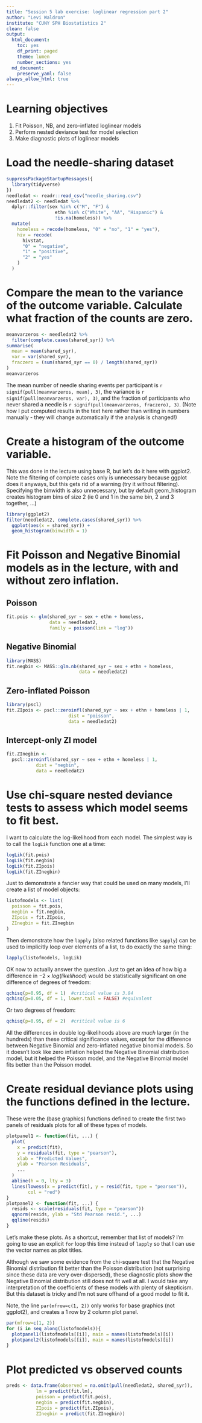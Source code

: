 ```yaml
---
title: "Session 5 lab exercise: loglinear regression part 2"
author: "Levi Waldron"
institute: "CUNY SPH Biostatistics 2"
clean: false
output:
  html_document:
    toc: yes
    df_print: paged
    theme: lumen
    number_sections: yes
  md_document:
    preserve_yaml: false
always_allow_html: true
---
```


# Learning objectives {-}

1. Fit Poisson, NB, and zero-inflated loglinear models
2. Perform nested deviance test for model selection
3. Make diagnostic plots of loglinear models


# Load the needle-sharing dataset

```r
suppressPackageStartupMessages({
  library(tidyverse)
})
needledat <- readr::read_csv("needle_sharing.csv")
needledat2 <- needledat %>%
  dplyr::filter(sex %in% c("M", "F") &
                  ethn %in% c("White", "AA", "Hispanic") &
                  !is.na(homeless)) %>%
  mutate(
    homeless = recode(homeless, "0" = "no", "1" = "yes"),
    hiv = recode(
      hivstat,
      "0" = "negative",
      "1" = "positive",
      "2" = "yes"
    )
  )
```

# Compare the mean to the variance of the outcome variable. Calculate what fraction of the counts are zero.

```r
meanvarzeros <- needledat2 %>% 
  filter(complete.cases(shared_syr)) %>%
summarise(
  mean = mean(shared_syr),
  var = var(shared_syr),
  fraczero = (sum(shared_syr == 0) / length(shared_syr))
)
meanvarzeros
```

The mean number of needle sharing events per participant is `r signif(pull(meanvarzeros, mean), 3)`, the variance is `r signif(pull(meanvarzeros, var), 3)`, and the fraction of participants who never shared a needle is `r signif(pull(meanvarzeros, fraczero), 3)`. (Note how I put computed results in the text here rather than writing in numbers manually - they will change automatically if the analysis is changed!)

# Create a histogram of the outcome variable.

This was done in the lecture using base R, but let's do it here with ggplot2. Note the filtering of complete cases only is unnecessary because ggplot does it anyways, but this gets rid of a warning (try it without filtering). Specifying the binwidth is also unnecessary, but by default geom_histogram creates histogram bins of size 2 (ie 0 and 1 in the same bin, 2 and 3 together, ...)

```r
library(ggplot2)
filter(needledat2, complete.cases(shared_syr)) %>%
  ggplot(aes(x = shared_syr)) +
  geom_histogram(binwidth = 1)
```


# Fit Poisson and Negative Binomial models as in the lecture, with and without zero inflation.

## Poisson

```r
fit.pois <- glm(shared_syr ~ sex + ethn + homeless,
                data = needledat2,
                family = poisson(link = "log"))
```

## Negative Binomial

```r
library(MASS)
fit.negbin <- MASS::glm.nb(shared_syr ~ sex + ethn + homeless,
                           data = needledat2)
```

## Zero-inflated Poisson

```r
library(pscl)
fit.ZIpois <- pscl::zeroinfl(shared_syr ~ sex + ethn + homeless | 1,
                       dist = "poisson",
                       data = needledat2)
```

## Intercept-only ZI model

```r
fit.ZInegbin <-
  pscl::zeroinfl(shared_syr ~ sex + ethn + homeless | 1,
           dist = "negbin",
           data = needledat2)
```

# Use chi-square nested deviance tests to assess which model seems to fit best.

I want to calculate the log-likelihood from each model. The simplest way is to call the `logLik` function one at a time:

```r
logLik(fit.pois)
logLik(fit.negbin)
logLik(fit.ZIpois)
logLik(fit.ZInegbin)
```

Just to demonstrate a fancier way that could be used on many models, I'll create a list of model objects:
```r
listofmodels <- list(
  poisson = fit.pois,
  negbin = fit.negbin,
  ZIpois = fit.ZIpois,
  ZInegbin = fit.ZInegbin
)
```

Then demonstrate how the `lapply` (also related functions like `sapply`) can be used to implicitly loop over elements of a list, to do exactly the same thing:
```r
lapply(listofmodels, logLik)
```

OK now to actually answer the question. Just to get an idea of how big a difference in $-2 \times log(likelihood)$ would be statistically significant on one difference of degrees of freedom:

```r
qchisq(p=0.95, df = 1)  #critical value is 3.84
qchisq(p=0.05, df = 1, lower.tail = FALSE) #equivalent
```

Or two degrees of freedom:
```r
qchisq(p=0.95, df = 2)  #critical value is 6
```

All the differences in double log-likelihoods above are _much_ larger (in the hundreds) than these critical significance values, except for the difference between Negative Binomial and zero-inflated negative binomial models. So it doesn't look like zero inflation helped the Negative Binomial distribution model, but it helped the Poisson model, and the Negative Binomial model fits better than the Poisson model.

# Create residual deviance plots using the functions defined in the lecture.

These were the (base graphics) functions defined to create the first two panels of residuals plots for all of these types of models.
```r
plotpanel1 <- function(fit, ...) {
  plot(
    x = predict(fit),
    y = residuals(fit, type = "pearson"),
    xlab = "Predicted Values",
    ylab = "Pearson Residuals",
    ...
  )
  abline(h = 0, lty = 3)
  lines(lowess(x = predict(fit), y = resid(fit, type = "pearson")),
        col = "red")
}
plotpanel2 <- function(fit, ...) {
  resids <- scale(residuals(fit, type = "pearson"))
  qqnorm(resids, ylab = "Std Pearson resid.", ...)
  qqline(resids)
}
```

Let's make these plots. As a shortcut, remember that list of models? I'm going to use an explicit `for` loop this time instead of `lapply` so that I can use the vector names as plot titles.

Although we saw some evidence from the chi-square test that the Negative Binomial distribution fit better than the Poisson distribution (not surprising since these data are very over-dispersed), these diagnostic plots show the Negative Binomial distribution still does not fit well at all. I would take any interpretation of the coefficients of these models with plenty of skepticism. But this dataset is tricky and I'm not sure offhand of a good model to fit it.

Note, the line `par(mfrow=c(1, 2))` only works for base graphics (not ggplot2), and creates a 1 row by 2 column plot panel. 

```r
par(mfrow=c(1, 2))
for (i in seq_along(listofmodels)){
  plotpanel1(listofmodels[[i]], main = names(listofmodels)[i])
  plotpanel2(listofmodels[[i]], main = names(listofmodels)[i])
}
```

# Plot predicted vs observed counts

```r
preds <- data.frame(observed = na.omit(pull(needledat2, shared_syr)),
           lm = predict(fit.lm),
           poisson = predict(fit.pois),
           negbin = predict(fit.negbin),
           ZIpois = predict(fit.ZIpois),
           ZInegbin = predict(fit.ZInegbin))
```

